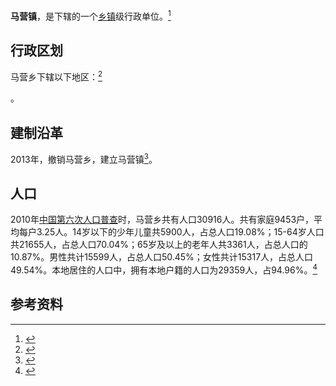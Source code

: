 {{中国乡级行政区|37/08/32/211/000}}

'''马营镇'''，是{{PRC admin/fullname|37/08/32/211/000|3}}下辖的一个[[乡镇|乡镇]]级行政单位。<ref>{{PRC admin/ref sgc|{{PRC admin/parent|37/08/32/211/000}}}}</ref>

== 行政区划 ==

马营乡下辖以下地区：<ref>{{PRC admin/ref sgc|37/08/32/211/000}}</ref>

{{PRC admin/children|37/08/32/211/000}}。

==建制沿革==

2013年，撤销马营乡，建立马营镇<ref>{{Cite web|url=http://www.jnnews.tv/news/2013-02/07/cms322164article.shtml|title=济宁部分县市调整行政区划 多地“乡”改“镇” - 新闻 - 济宁新闻网|accessdate=2017-08-21|work=www.jnnews.tv|archive-url=https://web.archive.org/web/20170821174149/http://www.jnnews.tv/news/2013-02/07/cms322164article.shtml|archive-date=2017-08-21|dead-url=yes}}</ref>。
== 人口 ==

2010年[[中国第六次人口普查|中国第六次人口普查]]时，马营乡共有人口30916人。共有家庭9453户，平均每户3.25人。14岁以下的少年儿童共5900人，占总人口19.08%；15-64岁人口共21655人，占总人口70.04%；65岁及以上的老年人共3361人，占总人口的10.87%。男性共计15599人，占总人口50.45%；女性共计15317人，占总人口49.54%。本地居住的人口中，拥有本地户籍的人口为29359人，占94.96%。<ref name="人口普查2010">{{cite book| title =《中国2010年人口普查分乡、镇、街道资料》| author1 =中国国务院人口普查办公室| author2 =中国国家统计局人口就业统计司| year =2010| website =| page =表15 山东省乡、镇、街道人口| format =|}}</ref>

== 参考资料 ==

{{reflist}}

{{行政区划小作品}}
{{PRC admin/navcat|37/08/32/211/000}}